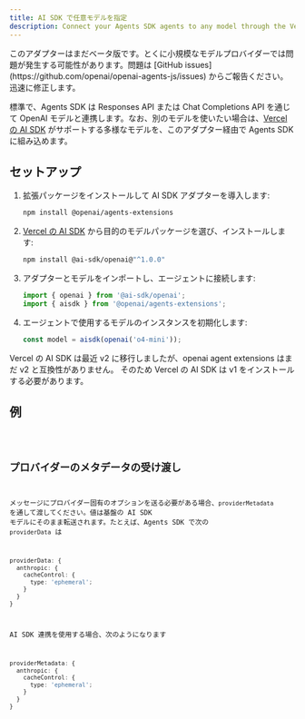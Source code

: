 ```yaml
---
title: AI SDK で任意モデルを指定
description: Connect your Agents SDK agents to any model through the Vercel's AI SDK
---
```



<Aside type="caution">
  このアダプターはまだベータ版です。とくに小規模なモデルプロバイダーでは問題が発生する可能性があります。問題は
  [GitHub issues](https://github.com/openai/openai-agents-js/issues)
  からご報告ください。迅速に修正します。
</Aside>

標準で、Agents SDK は Responses API または Chat Completions API を通じて OpenAI モデルと連携します。なお、別のモデルを使いたい場合は、[Vercel の AI SDK](https://sdk.vercel.ai/) がサポートする多様なモデルを、このアダプター経由で Agents SDK に組み込めます。

## セットアップ

<Steps>

1. 拡張パッケージをインストールして AI SDK アダプターを導入します:

   ```bash
   npm install @openai/agents-extensions
   ```

2. [Vercel の AI SDK](https://ai-sdk.dev/docs/foundations/providers-and-models) から目的のモデルパッケージを選び、インストールします:

   ```bash
   npm install @ai-sdk/openai@"^1.0.0"
   ```

3. アダプターとモデルをインポートし、エージェントに接続します:

   ```typescript
   import { openai } from '@ai-sdk/openai';
   import { aisdk } from '@openai/agents-extensions';
   ```

4. エージェントで使用するモデルのインスタンスを初期化します:

   ```typescript
   const model = aisdk(openai('o4-mini'));
   ```

</Steps>

<Aside type="caution">
  Vercel の AI SDK は最近 v2 に移行しましたが、openai agent extensions はまだ v2
  と互換性がありません。 そのため Vercel の AI SDK は v1
  をインストールする必要があります。
</Aside>

## 例

<Code lang="typescript" code={aiSdkSetupExample} title="AI SDK Setup" />

## プロバイダーのメタデータの受け渡し

メッセージにプロバイダー固有のオプションを送る必要がある場合、`providerMetadata` を通して渡してください。値は基盤の AI SDK モデルにそのまま転送されます。たとえば、Agents SDK で次の `providerData` は

```ts
providerData: {
  anthropic: {
    cacheControl: {
      type: 'ephemeral';
    }
  }
}
```

AI SDK 連携を使用する場合、次のようになります

```ts
providerMetadata: {
  anthropic: {
    cacheControl: {
      type: 'ephemeral';
    }
  }
}
```
